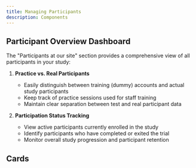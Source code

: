 ```yaml
---
title: Managing Participants
description: Components
---
```


## Participant Overview Dashboard

The "Participants at our site" section provides a comprehensive view of all participants in your study:

1. **Practice vs. Real Participants**

   - Easily distinguish between training (dummy) accounts and actual study participants
   - Keep track of practice sessions used for staff training
   - Maintain clear separation between test and real participant data

2. **Participation Status Tracking**
   - View active participants currently enrolled in the study
   - Identify participants who have completed or exited the trial
   - Monitor overall study progression and participant retention

<ImageZoom
  src="/images/participant-dashboard.png"
  alt="Participant Dashboard Screen"
  width={1000}
  height={500}
/>

<ImageZoom
  src="/images/participant-dashboard-2.png"
  alt="Participant Dashboard Screen"
  width={1000}
  height={500}
/>

<ImageZoom
  src="/images/participant-dashboard-3.png"
  alt="Participant Dashboard Screen"
  width={1000}
  height={500}
/>

## Cards
